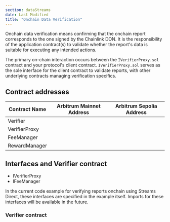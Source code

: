 ```yaml
---
section: dataStreams
date: Last Modified
title: "Onchain Data Verification"
---
```



<Aside type="caution" title="Verifying data onchain">
  Onchain data verification means confirming that the onchain report corresponds to the one signed by the Chainlink DON.
  It is the responsibility of the application contract(s) to validate whether the report's data is suitable for
  executing any intended actions.
</Aside>

The primary on-chain interaction occurs between the `IVerifierProxy.sol` contract and your protocol's client contract. `IVerifierProxy.sol` serves as the sole interface for the client contract to validate reports, with other underlying contracts managing verification specifics.

## Contract addresses

| Contract Name | Arbitrum Mainnet Address                                           | Arbitrum Sepolia Address                                           |
| ------------- | ------------------------------------------------------------------ | ------------------------------------------------------------------ |
| Verifier      | <CopyText text="0x534a7FF707Bc862cAB0Dda546F1B817Be5235b66" code/> | <CopyText text="0xA403a4a521be034B4A0D54019aF469A207094246" code/> |
| VerifierProxy | <CopyText text="0x478Aa2aC9F6D65F84e09D9185d126c3a17c2a93C" code/> | <CopyText text="0x2ff010DEbC1297f19579B4246cad07bd24F2488A" code/> |
| FeeManager    | <CopyText text="0x5ad1d6Ad0140243a7F924e7071bAe4949F1ad5f8" code/> | <CopyText text="0x226d04b3a60bee1c2d522f63a87340220b8f9d6b" code/> |
| RewardManager | <CopyText text="0x525a8B8E83A8168c599F6160f6303002C19087A9" code/> | <CopyText text="0xAAeBf78F40A9B0D0cA1e210c90380a529296a456" code/> |

## Interfaces and Verifier contract

- IVerifierProxy
- IFeeManager

In the current code example for verifying reports onchain using Streams Direct, these interfaces are specified in the example itself. Imports for these interfaces will be available in the future.

### Verifier contract

<CodeSample src="samples/DataStreams/ClientReportsVerifier.sol" />
